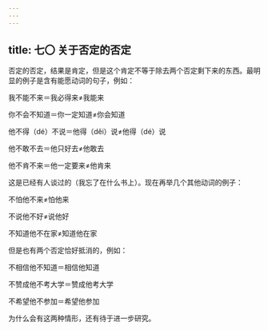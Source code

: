 ```yaml
---
---
---
```

title: 七〇 关于否定的否定
---






否定的否定，结果是肯定，但是这个肯定不等于除去两个否定剩下来的东西。最明显的例子是含有能愿动词的句子，例如：

我不能不来＝我必得来≠我能来

你不会不知道＝你一定知道≠你会知道

他不得（dé）不说＝他得（děi）说≠他得（dé）说

他不敢不去＝他只好去≠他敢去

他不肯不来＝他一定要来≠他肯来

这是已经有人谈过的（我忘了在什么书上）。现在再举几个其他动词的例子：

不怕他不来≠怕他来

不说他不好≠说他好

不知道他不在家≠知道他在家

但是也有两个否定恰好抵消的，例如：

不相信他不知道＝相信他知道

不赞成他不考大学＝赞成他考大学

不希望他不参加＝希望他参加

为什么会有这两种情形，还有待于进一步研究。